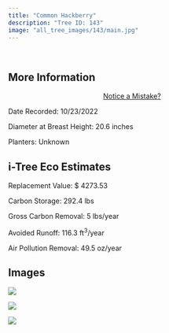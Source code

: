 ```yaml
---
title: "Common Hackberry"
description: "Tree ID: 143"
image: "all_tree_images/143/main.jpg"
---
```


<br>

## **More Information**
::: column-margin
<center><a class="button" href="https://forms.gle/W6f5nwYxrM33hF4f7">Notice a Mistake?</a></center>
:::


Date Recorded:  10/23/2022

Diameter at Breast Height:  20.6  inches

Planters:  Unknown

## **i-Tree Eco Estimates**


 Replacement Value: $ 4273.53

 Carbon Storage:  292.4  lbs

 Gross Carbon Removal:  5  lbs/year

 Avoided Runoff:  116.3  ft<sup>3</sup>/year

 Air Pollution Removal:  49.5  oz/year

## **Images**


 ![](all_tree_images/143/IMG_6896.jpg)

 ![](all_tree_images/143/IMG_6898.jpg)

 ![](all_tree_images/143/main.jpg)

